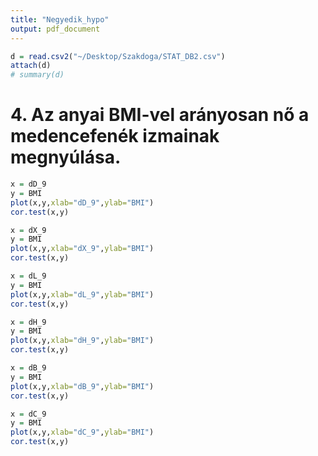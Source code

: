 ```yaml
---
title: "Negyedik_hypo"
output: pdf_document
---
```


```r
d = read.csv2("~/Desktop/Szakdoga/STAT_DB2.csv")
attach(d)
# summary(d)
```

# 4. Az anyai BMI-vel arányosan nő a medencefenék izmainak megnyúlása.

```r
x = dD_9
y = BMI
plot(x,y,xlab="dD_9",ylab="BMI")
cor.test(x,y)
```


```r
x = dX_9
y = BMI
plot(x,y,xlab="dX_9",ylab="BMI")
cor.test(x,y)
```


```r
x = dL_9
y = BMI
plot(x,y,xlab="dL_9",ylab="BMI")
cor.test(x,y)
```

```r
x = dH_9
y = BMI
plot(x,y,xlab="dH_9",ylab="BMI")
cor.test(x,y)
```

```r
x = dB_9
y = BMI
plot(x,y,xlab="dB_9",ylab="BMI")
cor.test(x,y)
```

```r
x = dC_9
y = BMI
plot(x,y,xlab="dC_9",ylab="BMI")
cor.test(x,y)
```

